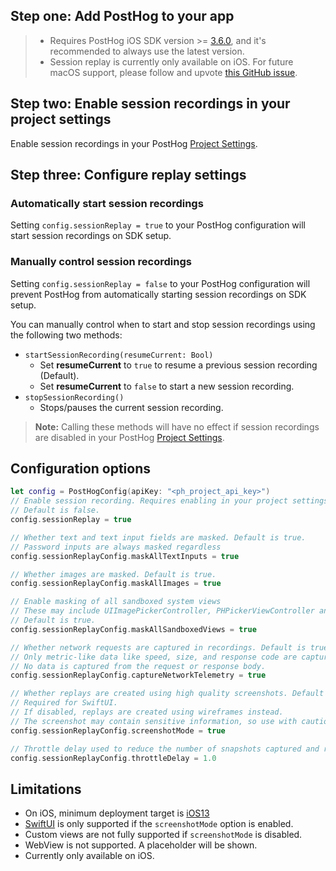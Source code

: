 ## Step one: Add PostHog to your app



<IOSInstall />

> - Requires PostHog iOS SDK version >= [3.6.0](https://github.com/PostHog/posthog-ios/releases), and it's recommended to always use the latest version.
> - Session replay is currently only available on iOS. For future macOS support, please follow and upvote [this GitHub issue](https://github.com/PostHog/posthog-ios/issues/200).

## Step two: Enable session recordings in your project settings

Enable session recordings in your PostHog [Project Settings](https://app.posthog.com/project/settings).

<ProductScreenshot
  imageLight={EnableSessionReplayLight} 
  imageDark={EnableSessionReplayDark} 
  alt="Enable session recordings in your PostHog'"
  classes="rounded"
/>

## Step three: Configure replay settings

### Automatically start session recordings

Setting `config.sessionReplay = true` to your PostHog configuration will start session recordings on SDK setup.

### Manually control session recordings

Setting `config.sessionReplay = false` to your PostHog configuration will prevent PostHog from automatically starting session recordings on SDK setup. 

You can manually control when to start and stop session recordings using the following two methods:

- `startSessionRecording(resumeCurrent: Bool)`
  - Set **resumeCurrent** to `true` to resume a previous session recording (Default). 
  - Set **resumeCurrent** to `false` to start a new session recording. 
- `stopSessionRecording()` 
  - Stops/pauses the current session recording.

> **Note:** Calling these methods will have no effect if session recordings are disabled in your PostHog [Project Settings](https://app.posthog.com/project/settings).

## Configuration options

```swift
let config = PostHogConfig(apiKey: "<ph_project_api_key>")
// Enable session recording. Requires enabling in your project settings as well.
// Default is false.
config.sessionReplay = true

// Whether text and text input fields are masked. Default is true.
// Password inputs are always masked regardless
config.sessionReplayConfig.maskAllTextInputs = true

// Whether images are masked. Default is true.
config.sessionReplayConfig.maskAllImages = true

// Enable masking of all sandboxed system views
// These may include UIImagePickerController, PHPickerViewController and CNContactPickerViewController
// Default is true.
config.sessionReplayConfig.maskAllSandboxedViews = true

// Whether network requests are captured in recordings. Default is true
// Only metric-like data like speed, size, and response code are captured. 
// No data is captured from the request or response body.
config.sessionReplayConfig.captureNetworkTelemetry = true

// Whether replays are created using high quality screenshots. Default is false.
// Required for SwiftUI.
// If disabled, replays are created using wireframes instead.
// The screenshot may contain sensitive information, so use with caution
config.sessionReplayConfig.screenshotMode = true

// Throttle delay used to reduce the number of snapshots captured and reduce performance impact. Default is 1s
config.sessionReplayConfig.throttleDelay = 1.0
```

## Limitations

- On iOS, minimum deployment target is [iOS13](/docs/libraries/ios)
- [SwiftUI](https://developer.apple.com/xcode/swiftui/) is only supported if the `screenshotMode` option is enabled.
- Custom views are not fully supported if `screenshotMode` is disabled.
- WebView is not supported. A placeholder will be shown.
- Currently only available on iOS.

